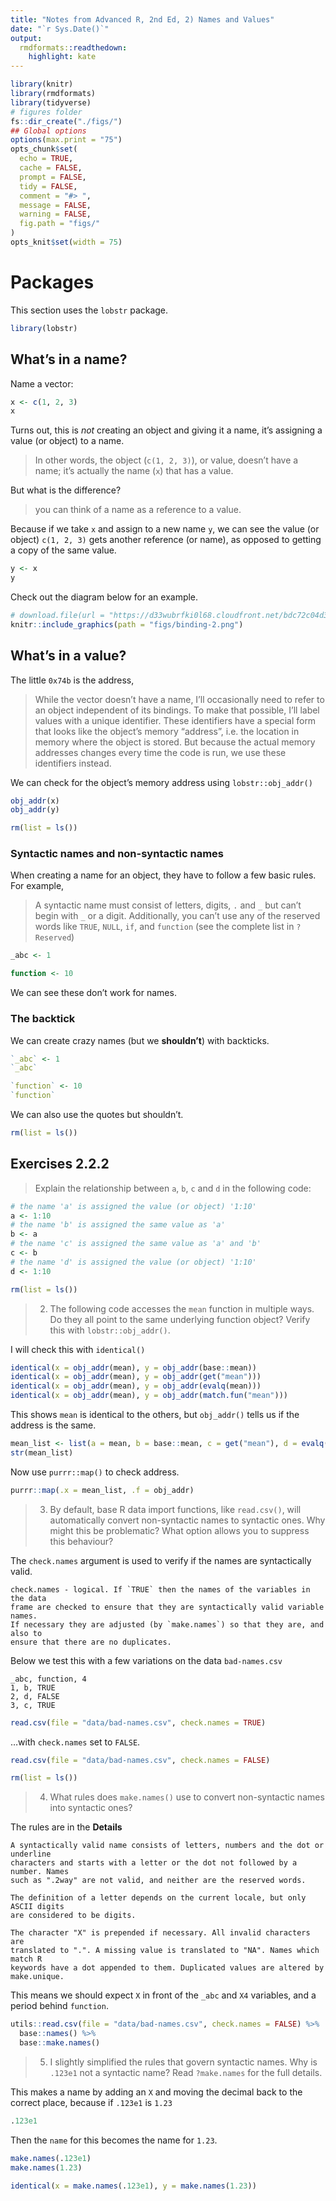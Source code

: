 ```yaml
---
title: "Notes from Advanced R, 2nd Ed, 2) Names and Values"
date: "`r Sys.Date()`"
output:
  rmdformats::readthedown:
    highlight: kate
---
```



```r
library(knitr)
library(rmdformats)
library(tidyverse)
# figures folder
fs::dir_create("./figs/")
## Global options
options(max.print = "75")
opts_chunk$set(
  echo = TRUE,
  cache = FALSE,
  prompt = FALSE,
  tidy = FALSE,
  comment = "#> ",
  message = FALSE,
  warning = FALSE,
  fig.path = "figs/"
)
opts_knit$set(width = 75)
```

# Packages

This section uses the `lobstr` package. 

```r
library(lobstr)
```

## What's in a name?

Name a vector: 

```r
x <- c(1, 2, 3)
x
```

Turns out, this is *not* creating an object and giving it a name, it's assigning a value (or object) to a name.

> In other words, the object (`c(1, 2, 3)`), or value, doesn’t have a name; it’s actually the name (`x`) that has a value.

But what is the difference?

> you can think of a name as a reference to a value. 

Because if we take `x` and assign to a new name `y`, we can see the value (or object) `c(1, 2, 3)` gets another reference (or name), as opposed to getting a copy of the same value. 

```r
y <- x
y
```

Check out the diagram below for an example. 

```r
# download.file(url = "https://d33wubrfki0l68.cloudfront.net/bdc72c04d3135f19fb3ab13731129eb84c9170af/f0ab9/diagrams/name-value/binding-2.png", destfile = "figs/binding-2.png")
knitr::include_graphics(path = "figs/binding-2.png")
```

## What's in a value?

The little `0x74b` is the address,

> While the vector doesn’t have a name, I’ll occasionally need to refer to an object independent of its bindings. To make that possible, I’ll label values with a unique identifier. These identifiers have a special form that looks like the object’s memory “address”, i.e. the location in memory where the object is stored. But because the actual memory addresses changes every time the code is run, we use these identifiers instead.

We can check for the object's memory address using `lobstr::obj_addr()`

```r
obj_addr(x)
obj_addr(y)
```

```r
rm(list = ls())
```

### Syntactic names and non-syntactic names

When creating a name for an object, they have to follow a few basic rules. For example, 

> A syntactic name must consist of letters, digits, `.` and `_` but can’t begin with `_` or a digit. Additionally, you can’t use any of the reserved words like `TRUE`, `NULL`, `if`, and `function` (see the complete list in `?Reserved`)

```r
_abc <- 1

function <- 10
```

We can see these don't work for names. 

### The backtick

We can create crazy names (but we **shouldn't**) with backticks.

```r
`_abc` <- 1
`_abc`

`function` <- 10
`function` 
```

We can also use the quotes but shouldn't.

```r
rm(list = ls())
```


## Exercises 2.2.2

> Explain the relationship between `a`, `b`, `c` and `d` in the following code:

```r
# the name 'a' is assigned the value (or object) '1:10' 
a <- 1:10
# the name 'b' is assigned the same value as 'a'
b <- a
# the name 'c' is assigned the same value as 'a' and 'b'
c <- b
# the name 'd' is assigned the value (or object) '1:10'
d <- 1:10
```

```r
rm(list = ls())
```

> 2. The following code accesses the `mean` function in multiple ways. Do they all point to the same underlying function object? Verify this with `lobstr::obj_addr()`.

I will check this with `identical()`

```r
identical(x = obj_addr(mean), y = obj_addr(base::mean))
identical(x = obj_addr(mean), y = obj_addr(get("mean")))
identical(x = obj_addr(mean), y = obj_addr(evalq(mean)))
identical(x = obj_addr(mean), y = obj_addr(match.fun("mean")))
```

This shows `mean` is identical to the others, but `obj_addr()` tells us if the address is the same. 

```r
mean_list <- list(a = mean, b = base::mean, c = get("mean"), d = evalq(mean), e = match.fun("mean"))
str(mean_list)
```

Now use `purrr::map()` to check address. 

```r
purrr::map(.x = mean_list, .f = obj_addr)
```

> 3. By default, base R data import functions, like `read.csv()`, will automatically convert non-syntactic names to syntactic ones. Why might this be problematic? What option allows you to suppress this behaviour?

The `check.names` argument is used to verify if the names are syntactically valid. 

```
check.names	- logical. If `TRUE` then the names of the variables in the data 
frame are checked to ensure that they are syntactically valid variable names. 
If necessary they are adjusted (by `make.names`) so that they are, and also to
ensure that there are no duplicates.
```

Below we test this with a few variations on the data `bad-names.csv`

```
_abc, function, 4
1, b, TRUE
2, d, FALSE
3, c, TRUE
```

```r
read.csv(file = "data/bad-names.csv", check.names = TRUE)
```

...with `check.names` set to `FALSE`.

```r
read.csv(file = "data/bad-names.csv", check.names = FALSE)
```

```r
rm(list = ls())
```

> 4. What rules does `make.names()` use to convert non-syntactic names into syntactic ones?

The rules are in the **Details**

```
A syntactically valid name consists of letters, numbers and the dot or underline
characters and starts with a letter or the dot not followed by a number. Names
such as ".2way" are not valid, and neither are the reserved words.

The definition of a letter depends on the current locale, but only ASCII digits
are considered to be digits.

The character "X" is prepended if necessary. All invalid characters are 
translated to ".". A missing value is translated to "NA". Names which match R
keywords have a dot appended to them. Duplicated values are altered by 
make.unique.
```

This means we should expect `X` in front of the `_abc` and `X4` variables, and a period behind `function`.

```r
utils::read.csv(file = "data/bad-names.csv", check.names = FALSE) %>% 
  base::names() %>% 
  base::make.names()
```


> 5. I slightly simplified the rules that govern syntactic names. Why is `.123e1` not a syntactic name? Read `?make.names` for the full details.

This makes a name by adding an `X` and moving the decimal back to the correct place, because if `.123e1` is `1.23`

```r
.123e1
```

Then the `name` for this becomes the name for `1.23`. 

```r
make.names(.123e1)
make.names(1.23)
```


```r
identical(x = make.names(.123e1), y = make.names(1.23))
```


